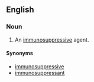 ==English==

===Noun===
{{en-noun}}

# {{pharmcology}} An [[immunosuppressive]] agent.

====Synonyms====
*[[immunosuppressive]]
*[[immunosuppressant]]